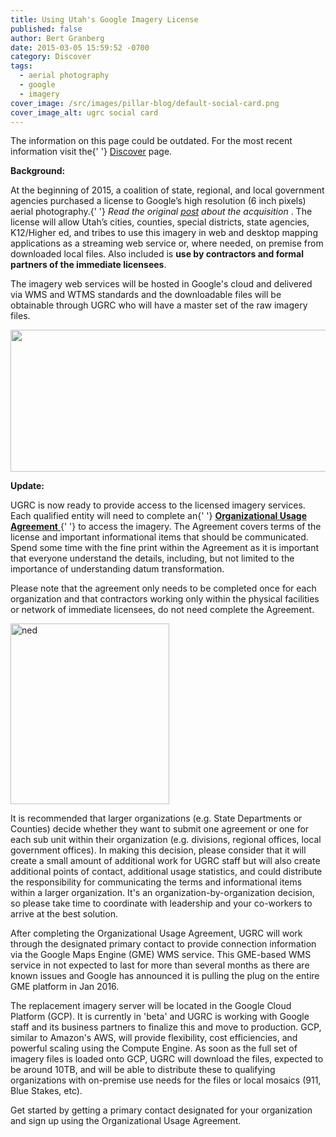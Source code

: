 ```yaml
---
title: Using Utah's Google Imagery License
published: false
author: Bert Granberg
date: 2015-03-05 15:59:52 -0700
category: Discover
tags:
  - aerial photography
  - google
  - imagery
cover_image: /src/images/pillar-blog/default-social-card.png
cover_image_alt: ugrc social card
---
```



<div class="pop grid">
  <p class="text-center">
    The information on this page could be outdated. For the most recent information visit the{' '}
    <a href="/products/discover">Discover</a> page.
  </p>
</div>

<p>
  <strong>Background:</strong>
</p>
<p>
  At the beginning of 2015, a coalition of state, regional, and local government agencies purchased a license to
  Google’s high resolution (6 inch pixels) aerial photography.{' '}
  <em>
    Read the original <a href="/blog/2015-02-02-utah-acquires-high-resolution-aerial-photography-license">post</a> about
    the acquisition
  </em>
  . The license will allow Utah’s cities, counties, special districts, state agencies, K12/Higher ed, and tribes to use this
  imagery in web and desktop mapping applications as a streaming web service or, where needed, on premise from downloaded
  local files. Also included is <strong>use by contractors and formal partners of the immediate licensees</strong>.
</p>
<p>
  The imagery web services will be hosted in Google's cloud and delivered via WMS and WTMS standards and the
  downloadable files will be obtainable through UGRC who will have a master set of the raw imagery files.
</p>
<p>
  <a href="/images/404.png">
    <img src="/images/404.png" alt="" title="Click to enlarge" width="800" height="227" class="" loading="lazy" />
  </a>
</p>
<p>
  <strong>Update:</strong>
</p>
<p>
  UGRC is now ready to provide access to the licensed imagery services. Each qualified entity will need to complete an{' '}
  <a href="https://docs.google.com/a/utah.gov/forms/d/18FnT2fdg7nrA9xZYKUYV5UvxG0GO9w9DNFfeNG1D4TU/viewform">
    <strong>Organizational Usage Agreement</strong>
  </a>{' '}
  to access the imagery. The Agreement covers terms of the license and important informational items that should be
  communicated. Spend some time with the fine print within the Agreement as it is important that everyone understand the
  details, including, but not limited to the importance of understanding datum transformation.
</p>
<p>
  Please note that the agreement only needs to be completed once for each organization and that contractors working only
  within the physical facilities or network of immediate licensees, do not need complete the Agreement.
</p>
<p>
  <a
    title="911flyer"
    href="https://docs.google.com/a/utah.gov/forms/d/18FnT2fdg7nrA9xZYKUYV5UvxG0GO9w9DNFfeNG1D4TU/viewform"
  >
    <img
      class="inline-text-left"
      style="border: 0px solid black;"
      src="/images/404.png"
      alt="ned"
      width="254"
      height="289"
      loading="lazy"
    />
  </a>
</p>
<p>
  It is recommended that larger organizations (e.g. State Departments or Counties) decide whether they want to submit
  one agreement or one for each sub unit within their organization (e.g. divisions, regional offices, local government
  offices). In making this decision, please consider that it will create a small amount of additional work for UGRC
  staff but will also create additional points of contact, additional usage statistics, and could distribute the
  responsibility for communicating the terms and informational items within a larger organization. It's an
  organization-by-organization decision, so please take time to coordinate with leadership and your co-workers to arrive
  at the best solution.
</p>
<p>
  After completing the Organizational Usage Agreement, UGRC will work through the designated primary contact to provide
  connection information via the Google Maps Engine (GME) WMS service. This GME-based WMS service in not expected to
  last for more than several months as there are known issues and Google has announced it is pulling the plug on the
  entire GME platform in Jan 2016.
</p>
<p>
  The replacement imagery server will be located in the Google Cloud Platform (GCP). It is currently in 'beta' and UGRC
  is working with Google staff and its business partners to finalize this and move to production. GCP, similar to
  Amazon's AWS, will provide flexibility, cost efficiencies, and powerful scaling using the Compute Engine. As soon as
  the full set of imagery files is loaded onto GCP, UGRC will download the files, expected to be around 10TB, and will
  be able to distribute these to qualifying organizations with on-premise use needs for the files or local mosaics (911,
  Blue Stakes, etc).
</p>
<p>
  Get started by getting a primary contact designated for your organization and sign up using the Organizational Usage
  Agreement.
</p>

<Contacts subject={frontmatter.title} contactKey="google_imagery" />

